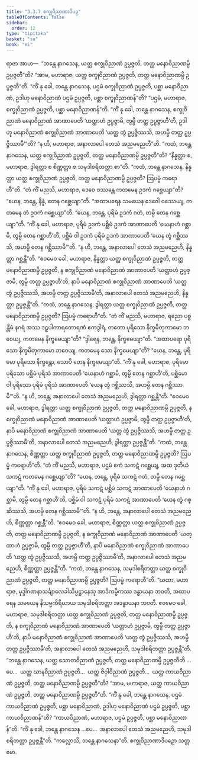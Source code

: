 ```yaml
---
title: "3.3.7 စက္ခုဝိညာဏာဒိပဉှ"
tableOfContents: false
sidebar:
  order: 12
type: "tipitaka"
basket: "su"
book: "mi"
---
```



<DynamicBreadcrumb />

<Division number="55" book="mi">

<Paragraph number="264" book="mi">
ရာဇာ အာဟ—  “ဘန္တေ နာဂသေန, ယတ္ထ စက္ခုဝိညာဏံ ဥပ္ပဇ္ဇတိ, တတ္ထ မနောဝိညာဏမ္ပိ ဥပ္ပဇ္ဇတီ”တိ? “အာမ, မဟာရာဇ, ယတ္ထ စက္ခုဝိညာဏံ ဥပ္ပဇ္ဇတိ, တတ္ထ မနောဝိညာဏမ္ပိ ဥပ္ပဇ္ဇတီ”တိ.
</Paragraph>

<Paragraph number="265" book="mi">
“ကိံ နု ခေါ, ဘန္တေ နာဂသေန, ပဌမံ စက္ခုဝိညာဏံ ဥပ္ပဇ္ဇတိ, ပစ္ဆာ မနောဝိညာဏံ, ဥဒါဟု မနောဝိညာဏံ ပဌမံ ဥပ္ပဇ္ဇတိ, ပစ္ဆာ စက္ခုဝိညာဏန်”တိ? “ပဌမံ, မဟာရာဇ, စက္ခုဝိညာဏံ ဥပ္ပဇ္ဇတိ, ပစ္ဆာ မနောဝိညာဏန်”တိ.
</Paragraph>

<Paragraph number="266" book="mi">
“ကိံ နု ခေါ, ဘန္တေ နာဂသေန, စက္ခုဝိညာဏံ မနောဝိညာဏံ အာဏာပေတိ ‘ယတ္ထာဟံ ဥပ္ပဇ္ဇာမိ, တွမ္ပိ တတ္ထ ဥပ္ပဇ္ဇာဟီ’တိ, ဥဒါဟု မနောဝိညာဏံ စက္ခုဝိညာဏံ အာဏာပေတိ ‘ယတ္ထ တွံ ဥပ္ပဇ္ဇိဿသိ, အဟမ္ပိ တတ္ထ ဥပ္ပဇ္ဇိဿာမီ’”တိ? “န ဟိ, မဟာရာဇ, အနာလာပေါ တေသံ အညမညေဟီ”တိ.
</Paragraph>

<Paragraph number="267" book="mi">
“ကထံ, ဘန္တေ နာဂသေန, ယတ္ထ စက္ခုဝိညာဏံ ဥပ္ပဇ္ဇတိ, တတ္ထ မနောဝိညာဏမ္ပိ ဥပ္ပဇ္ဇတီ”တိ? “နိန္နတ္တာ စ, မဟာရာဇ, ဒွါရတ္တာ စ စိဏ္ဏတ္တာ စ သမုဒါစရိတတ္တာ စာ”တိ.
</Paragraph>

<Paragraph number="268" book="mi">
“ကထံ, ဘန္တေ နာဂသေန, နိန္နတ္တာ ယတ္ထ စက္ခုဝိညာဏံ ဥပ္ပဇ္ဇတိ, တတ္ထ မနောဝိညာဏမ္ပိ ဥပ္ပဇ္ဇတိ? ဩပမ္မံ ကရောဟီ”တိ. “တံ ကိံ မညသိ, မဟာရာဇ, ဒေဝေ ဝဿန္တေ ကတမေန ဥဒကံ ဂစ္ဆေယျာ”တိ? “ယေန, ဘန္တေ, နိန္နံ, တေန ဂစ္ဆေယျာ”တိ. “အထာပရေန သမယေန ဒေဝေါ ဝဿေယျ, ကတမေန တံ ဥဒကံ ဂစ္ဆေယျာ”တိ. “ယေန, ဘန္တေ, ပုရိမံ ဥဒကံ ဂတံ, တမ္ပိ တေန ဂစ္ဆေယျာ”တိ.
</Paragraph>

<Paragraph number="269" book="mi">
“ကိံ နု ခေါ, မဟာရာဇ, ပုရိမံ ဥဒကံ ပစ္ဆိမံ ဥဒကံ အာဏာပေတိ ‘ယေနာဟံ ဂစ္ဆာမိ, တွမ္ပိ တေန ဂစ္ဆာဟီ’တိ, ပစ္ဆိမံ ဝါ ဥဒကံ ပုရိမံ ဥဒကံ အာဏာပေတိ ‘ယေန တွံ ဂစ္ဆိဿသိ, အဟမ္ပိ တေန ဂစ္ဆိဿာမီ’”တိ. “န ဟိ, ဘန္တေ, အနာလာပေါ တေသံ အညမညေဟိ, နိန္နတ္တာ ဂစ္ဆန္တီ”တိ. “ဧဝမေဝ ခေါ, မဟာရာဇ, နိန္နတ္တာ ယတ္ထ စက္ခုဝိညာဏံ ဥပ္ပဇ္ဇတိ, တတ္ထ မနောဝိညာဏမ္ပိ ဥပ္ပဇ္ဇတိ, န စက္ခုဝိညာဏံ မနောဝိညာဏံ အာဏာပေတိ ‘ယတ္ထာဟံ ဥပ္ပဇ္ဇာမိ, တွမ္ပိ တတ္ထ ဥပ္ပဇ္ဇာဟီ’တိ, နာပိ မနောဝိညာဏံ စက္ခုဝိညာဏံ အာဏာပေတိ ‘ယတ္ထ တွံ ဥပ္ပဇ္ဇိဿသိ, အဟမ္ပိ တတ္ထ ဥပ္ပဇ္ဇိဿာမီ’တိ, အနာလာပေါ တေသံ အညမညေဟိ, နိန္နတ္တာ ဥပ္ပဇ္ဇန္တီ”တိ.
</Paragraph>

<Paragraph number="270" book="mi">
“ကထံ, ဘန္တေ နာဂသေန, ဒွါရတ္တာ ယတ္ထ စက္ခုဝိညာဏံ ဥပ္ပဇ္ဇတိ, တတ္ထ မနောဝိညာဏမ္ပိ ဥပ္ပဇ္ဇတိ? ဩပမ္မံ ကရောဟီ”တိ. “တံ ကိံ မညသိ, မဟာရာဇ, ရညော ပစ္စန္တိမံ နဂရံ အဿ ဒဠှပါကာရတောရဏံ ဧကဒွါရံ, တတော ပုရိသော နိက္ခမိတုကာမော ဘဝေယျ, ကတမေန နိက္ခမေယျာ”တိ? “ဒွါရေန, ဘန္တေ, နိက္ခမေယျာ”တိ. “အထာပရော ပုရိသော နိက္ခမိတုကာမော ဘဝေယျ, ကတမေန သော နိက္ခမေယျာ”တိ? “ယေန, ဘန္တေ, ပုရိမော ပုရိသော နိက္ခန္တော, သောပိ တေန နိက္ခမေယျာ”တိ.
</Paragraph>

<Paragraph number="271" book="mi">
“ကိံ နု ခေါ, မဟာရာဇ, ပုရိမော ပုရိသော ပစ္ဆိမံ ပုရိသံ အာဏာပေတိ ‘ယေနာဟံ ဂစ္ဆာမိ, တွမ္ပိ တေန ဂစ္ဆာဟီ’တိ, ပစ္ဆိမော ဝါ ပုရိသော ပုရိမံ ပုရိသံ အာဏာပေတိ ‘ယေန တွံ ဂစ္ဆိဿသိ, အဟမ္ပိ တေန ဂစ္ဆိဿာမီ’”တိ. “န ဟိ, ဘန္တေ, အနာလာပေါ တေသံ အညမညေဟိ, ဒွါရတ္တာ ဂစ္ဆန္တီ”တိ. “ဧဝမေဝ ခေါ, မဟာရာဇ, ဒွါရတ္တာ ယတ္ထ စက္ခုဝိညာဏံ ဥပ္ပဇ္ဇတိ, တတ္ထ မနောဝိညာဏမ္ပိ ဥပ္ပဇ္ဇတိ, န စက္ခုဝိညာဏံ မနောဝိညာဏံ အာဏာပေတိ ‘ယတ္ထာဟံ ဥပ္ပဇ္ဇာမိ, တွမ္ပိ တတ္ထ ဥပ္ပဇ္ဇာဟီ’တိ, နာပိ မနောဝိညာဏံ စက္ခုဝိညာဏံ အာဏာပေတိ ‘ယတ္ထ တွံ ဥပ္ပဇ္ဇိဿသိ, အဟမ္ပိ တတ္ထ ဥပ္ပဇ္ဇိဿာမီ’တိ, အနာလာပေါ တေသံ အညမညေဟိ, ဒွါရတ္တာ ဥပ္ပဇ္ဇန္တီ”တိ.
</Paragraph>

<Paragraph number="272" book="mi">
“ကထံ, ဘန္တေ နာဂသေန, စိဏ္ဏတ္တာ ယတ္ထ စက္ခုဝိညာဏံ ဥပ္ပဇ္ဇတိ, တတ္ထ မနောဝိညာဏမ္ပိ ဥပ္ပဇ္ဇတိ? ဩပမ္မံ ကရောဟီ”တိ. “တံ ကိံ မညသိ, မဟာရာဇ, ပဌမံ ဧကံ သကဋံ ဂစ္ဆေယျ, အထ ဒုတိယံ သကဋံ ကတမေန ဂစ္ဆေယျာ”တိ? “ယေန, ဘန္တေ, ပုရိမံ သကဋံ ဂတံ, တမ္ပိ တေန ဂစ္ဆေယျာ”တိ.
</Paragraph>

<Paragraph number="273" book="mi">
“ကိံ နု ခေါ, မဟာရာဇ, ပုရိမံ သကဋံ ပစ္ဆိမံ သကဋံ အာဏာပေတိ ‘ယေနာဟံ ဂစ္ဆာမိ, တွမ္ပိ တေန ဂစ္ဆာဟီ’တိ, ပစ္ဆိမံ ဝါ သကဋံ ပုရိမံ သကဋံ အာဏာပေတိ ‘ယေန တွံ ဂစ္ဆိဿသိ, အဟမ္ပိ တေန ဂစ္ဆိဿာမီ’”တိ. “န ဟိ, ဘန္တေ, အနာလာပေါ တေသံ အညမညေဟိ, စိဏ္ဏတ္တာ ဂစ္ဆန္တီ”တိ. “ဧဝမေဝ ခေါ, မဟာရာဇ, စိဏ္ဏတ္တာ ယတ္ထ စက္ခုဝိညာဏံ ဥပ္ပဇ္ဇတိ, တတ္ထ မနောဝိညာဏမ္ပိ ဥပ္ပဇ္ဇတိ, န စက္ခုဝိညာဏံ မနောဝိညာဏံ အာဏာပေတိ ‘ယတ္ထာဟံ ဥပ္ပဇ္ဇာမိ, တွမ္ပိ တတ္ထ ဥပ္ပဇ္ဇာဟီ’တိ, နာပိ မနောဝိညာဏံ စက္ခုဝိညာဏံ အာဏာပေတိ ‘ယတ္ထ တွံ ဥပ္ပဇ္ဇိဿသိ, အဟမ္ပိ တတ္ထ ဥပ္ပဇ္ဇိဿာမီ’တိ, အနာလာပေါ တေသံ အညမညေဟိ, စိဏ္ဏတ္တာ ဥပ္ပဇ္ဇန္တီ”တိ.
</Paragraph>

<Paragraph number="274" book="mi">
“ကထံ, ဘန္တေ နာဂသေန, သမုဒါစရိတတ္တာ ယတ္ထ စက္ခုဝိညာဏံ ဥပ္ပဇ္ဇတိ, တတ္ထ မနောဝိညာဏမ္ပိ ဥပ္ပဇ္ဇတိ? ဩပမ္မံ ကရောဟီ”တိ. “ယထာ, မဟာရာဇ, မုဒ္ဒါဂဏနာသင်္ချာလေခါသိပ္ပဋ္ဌာနေသု အာဒိကမ္မိကဿ ဒန္ဓာယနာ ဘဝတိ, အထာပရေန သမယေန နိသမ္မကိရိယာယ သမုဒါစရိတတ္တာ အဒန္ဓာယနာ ဘဝတိ. ဧဝမေဝ ခေါ, မဟာရာဇ, သမုဒါစရိတတ္တာ ယတ္ထ စက္ခုဝိညာဏံ ဥပ္ပဇ္ဇတိ, တတ္ထ မနောဝိညာဏမ္ပိ ဥပ္ပဇ္ဇတိ, န စက္ခုဝိညာဏံ မနောဝိညာဏံ အာဏာပေတိ ‘ယတ္ထာဟံ ဥပ္ပဇ္ဇာမိ, တွမ္ပိ တတ္ထ ဥပ္ပဇ္ဇာဟီ’တိ, နာပိ မနောဝိညာဏံ စက္ခုဝိညာဏံ အာဏာပေတိ ‘ယတ္ထ တွံ ဥပ္ပဇ္ဇိဿသိ, အဟမ္ပိ တတ္ထ ဥပ္ပဇ္ဇိဿာမီ’တိ, အနာလာပေါ တေသံ အညမညေဟိ, သမုဒါစရိတတ္တာ ဥပ္ပဇ္ဇန္တီ”တိ.
</Paragraph>

<Paragraph number="275" book="mi">
“ဘန္တေ နာဂသေန, ယတ္ထ သောတဝိညာဏံ ဥပ္ပဇ္ဇတိ, တတ္ထ မနောဝိညာဏမ္ပိ ဥပ္ပဇ္ဇတီတိ …ပေ…  ယတ္ထ ဃာနဝိညာဏံ ဥပ္ပဇ္ဇတိ…  ယတ္ထ ဇိဝှါဝိညာဏံ ဥပ္ပဇ္ဇတိ…  ယတ္ထ ကာယဝိညာဏံ ဥပ္ပဇ္ဇတိ, တတ္ထ မနောဝိညာဏမ္ပိ ဥပ္ပဇ္ဇတီ”တိ? “အာမ, မဟာရာဇ, ယတ္ထ ကာယဝိညာဏံ ဥပ္ပဇ္ဇတိ, တတ္ထ မနောဝိညာဏမ္ပိ ဥပ္ပဇ္ဇတီ”တိ.
</Paragraph>

<Paragraph number="276" book="mi">
“ကိံ နု ခေါ, ဘန္တေ နာဂသေန, ပဌမံ ကာယဝိညာဏံ ဥပ္ပဇ္ဇတိ, ပစ္ဆာ မနောဝိညာဏံ, ဥဒါဟု မနောဝိညာဏံ ပဌမံ ဥပ္ပဇ္ဇတိ, ပစ္ဆာ ကာယဝိညာဏန်”တိ? “ကာယဝိညာဏံ, မဟာရာဇ, ပဌမံ ဥပ္ပဇ္ဇတိ, ပစ္ဆာ မနောဝိညာဏန်”တိ.
</Paragraph>

<Paragraph number="277" book="mi">
“ကိံ နု ခေါ, ဘန္တေ နာဂသေန …ပေ…  အနာလာပေါ တေသံ အညမညေဟိ, သမုဒါစရိတတ္တာ ဥပ္ပဇ္ဇန္တီ”တိ.
</Paragraph>

<Paragraph number="278" book="mi">
“ကလ္လောသိ, ဘန္တေ နာဂသေနာ”တိ.

</Paragraph>
</Division>

<Paragraph number="279" type="center" book="mi">
စက္ခုဝိညာဏာဒိပဉှော သတ္တမော.
</Paragraph>